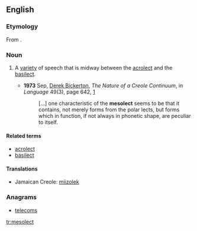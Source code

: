 ==English==

===Etymology===
From {{prefix|meso|dialect|lang=en}}.

===Noun===
{{en-noun}}

# {{linguistics}} A [[variety]] of speech that is midway between the [[acrolect]] and the [[basilect]].
#* '''1973''' Sep, [[w:Derek Bickerton|Derek Bickerton]], ''The Nature of a Creole Continuum'', in ''Language'' 49(3), page 642, [http://links.jstor.org/sici?sici=0097-8507%28197309%2949%3A3%3C640%3ATNOACC%3E2.0.CO%3B2-K]
#*: [...] one characteristic of the '''mesolect''' seems to be that it contains,<!-- sic --> not merely forms from the polar lects, but forms which in function, if not always in phonetic shape, are peculiar to itself.

====Related terms====
* [[acrolect]]
* [[basilect]]

====Translations====
{{trans-top|between acrolect and basilect}}
{{trans-mid}}
* Jamaican Creole: [[miizolek]]
{{trans-bottom}}

===Anagrams===
* [[telecoms#English|telecoms]]

[[tr:mesolect]]